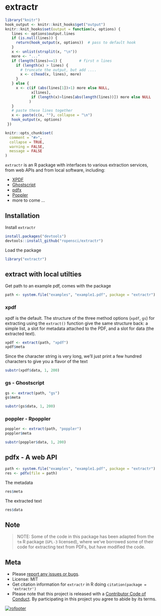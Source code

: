 extractr
=======

```r
library("knitr")
hook_output <- knitr::knit_hooks$get("output")
knitr::knit_hooks$set(output = function(x, options) {
   lines <- options$output.lines
   if (is.null(lines)) {
     return(hook_output(x, options))  # pass to default hook
   }
   x <- unlist(strsplit(x, "\n"))
   more <- "..."
   if (length(lines)==1) {        # first n lines
     if (length(x) > lines) {
       # truncate the output, but add ....
       x <- c(head(x, lines), more)
     }
   } else {
     x <- c(if (abs(lines[1])>1) more else NULL,
            x[lines],
            if (length(x)>lines[abs(length(lines))]) more else NULL
           )
   }
   # paste these lines together
   x <- paste(c(x, ""), collapse = "\n")
   hook_output(x, options)
 })

knitr::opts_chunk$set(
  comment = "#>",
  collapse = TRUE,
  warning = FALSE,
  message = FALSE
)
```

`extractr` is an R package with interfaces to various extraction services, from web APIs and from local software, including:

* [XPDF](http://www.foolabs.com/xpdf/)
* [Ghostscript](http://www.ghostscript.com/)
* [pdfx](http://pdfx.cs.man.ac.uk/usage)
* [Poppler](http://poppler.freedesktop.org/)
* more to come ...

## Installation

Install `extractr`

```r
install.packages("devtools")
devtools::install_github("ropensci/extractr")
```

Load the package

```r
library("extractr")
```

## extract with local utilties

Get path to an example pdf, comes with the package

```r
path <- system.file("examples", "example1.pdf", package = "extractr")
```

### xpdf

xpdf is the default. The structure of the three method options (`xpdf`, `gs`) for extracting using the `extract()` function give the same structure back: a simple list, a slot for metadata attached to the PDF, and a slot for data (the extracted text).

```r
xpdf <- extract(path, "xpdf")
xpdf$meta
```

Since the character string is very long, we'll just print a few hundred characters to give you a flavor of the text

```r
substr(xpdf$data, 1, 200)
```

### gs - Ghostscript

```r
gs <- extract(path, "gs")
gs$meta
```

```r
substr(gs$data, 1, 200)
```

### poppler - Rpoppler

```r
poppler <- extract(path, "poppler")
poppler$meta
```

```r
substr(poppler$data, 1, 200)
```

## pdfx - A web API

```r
path <- system.file("examples", "example1.pdf", package = "extractr")
res <- pdfx(file = path)
```

The metadata

```r
res$meta
```

The extracted text

```r
res$data   
```


## Note

> NOTE: Some of the code in this package has been adapted from the `tm` R package (`GPL-3` licensed), where we've borrowed some of their code for extracting text from PDFs, but have modified the code. 

## Meta

* Please [report any issues or bugs](https://github.com/ropensci/extractr/issues).
* License: MIT
* Get citation information for `extractr` in R doing `citation(package = 'extractr')`
* Please note that this project is released with a [Contributor Code of Conduct](CONDUCT.md). By participating in this project you agree to abide by its terms.

[![rofooter](https://ropensci.org/public_images/github_footer.png)](https://ropensci.org)
